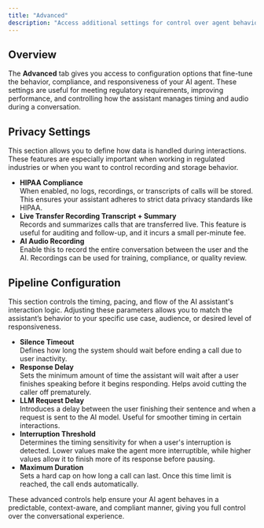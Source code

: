 ```yaml
---
title: "Advanced"
description: "Access additional settings for control over agent behavior and handling"
---
```


## Overview

The **Advanced** tab gives you access to configuration options that fine-tune the behavior, compliance, and responsiveness of your AI agent. These settings are useful for meeting regulatory requirements, improving performance, and controlling how the assistant manages timing and audio during a conversation.


## Privacy Settings

This section allows you to define how data is handled during interactions. These features are especially important when working in regulated industries or when you want to control recording and storage behavior.

- **HIPAA Compliance**\
  When enabled, no logs, recordings, or transcripts of calls will be stored. This ensures your assistant adheres to strict data privacy standards like HIPAA.
- **Live Transfer Recording Transcript \+ Summary**\
  Records and summarizes calls that are transferred live. This feature is useful for auditing and follow-up, and it incurs a small per-minute fee.
- **AI Audio Recording**\
  Enable this to record the entire conversation between the user and the AI. Recordings can be used for training, compliance, or quality review.


## Pipeline Configuration

This section controls the timing, pacing, and flow of the AI assistant's interaction logic. Adjusting these parameters allows you to match the assistant’s behavior to your specific use case, audience, or desired level of responsiveness.

- **Silence Timeout**\
  Defines how long the system should wait before ending a call due to user inactivity.
- **Response Delay**\
  Sets the minimum amount of time the assistant will wait after a user finishes speaking before it begins responding. Helps avoid cutting the caller off prematurely.
- **LLM Request Delay**\
  Introduces a delay between the user finishing their sentence and when a request is sent to the AI model. Useful for smoother timing in certain interactions.
- **Interruption Threshold**\
  Determines the timing sensitivity for when a user's interruption is detected. Lower values make the agent more interruptible, while higher values allow it to finish more of its response before pausing.
- **Maximum Duration**\
  Sets a hard cap on how long a call can last. Once this time limit is reached, the call ends automatically.


These advanced controls help ensure your AI agent behaves in a predictable, context-aware, and compliant manner, giving you full control over the conversational experience.